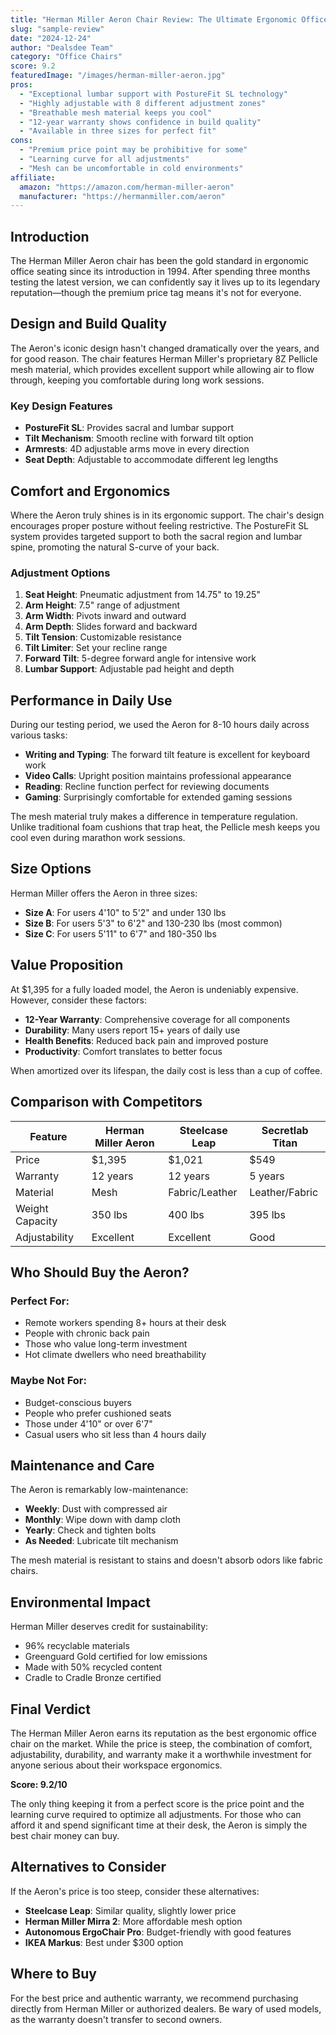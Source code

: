 ```yaml
---
title: "Herman Miller Aeron Chair Review: The Ultimate Ergonomic Office Chair"
slug: "sample-review"
date: "2024-12-24"
author: "Dealsdee Team"
category: "Office Chairs"
score: 9.2
featuredImage: "/images/herman-miller-aeron.jpg"
pros:
  - "Exceptional lumbar support with PostureFit SL technology"
  - "Highly adjustable with 8 different adjustment zones"
  - "Breathable mesh material keeps you cool"
  - "12-year warranty shows confidence in build quality"
  - "Available in three sizes for perfect fit"
cons:
  - "Premium price point may be prohibitive for some"
  - "Learning curve for all adjustments"
  - "Mesh can be uncomfortable in cold environments"
affiliate:
  amazon: "https://amazon.com/herman-miller-aeron"
  manufacturer: "https://hermanmiller.com/aeron"
---
```


## Introduction

The Herman Miller Aeron chair has been the gold standard in ergonomic office seating since its introduction in 1994. After spending three months testing the latest version, we can confidently say it lives up to its legendary reputation—though the premium price tag means it's not for everyone.

## Design and Build Quality

The Aeron's iconic design hasn't changed dramatically over the years, and for good reason. The chair features Herman Miller's proprietary 8Z Pellicle mesh material, which provides excellent support while allowing air to flow through, keeping you comfortable during long work sessions.

### Key Design Features

- **PostureFit SL**: Provides sacral and lumbar support
- **Tilt Mechanism**: Smooth recline with forward tilt option
- **Armrests**: 4D adjustable arms move in every direction
- **Seat Depth**: Adjustable to accommodate different leg lengths

## Comfort and Ergonomics

Where the Aeron truly shines is in its ergonomic support. The chair's design encourages proper posture without feeling restrictive. The PostureFit SL system provides targeted support to both the sacral region and lumbar spine, promoting the natural S-curve of your back.

### Adjustment Options

1. **Seat Height**: Pneumatic adjustment from 14.75" to 19.25"
2. **Arm Height**: 7.5" range of adjustment
3. **Arm Width**: Pivots inward and outward
4. **Arm Depth**: Slides forward and backward
5. **Tilt Tension**: Customizable resistance
6. **Tilt Limiter**: Set your recline range
7. **Forward Tilt**: 5-degree forward angle for intensive work
8. **Lumbar Support**: Adjustable pad height and depth

## Performance in Daily Use

During our testing period, we used the Aeron for 8-10 hours daily across various tasks:

- **Writing and Typing**: The forward tilt feature is excellent for keyboard work
- **Video Calls**: Upright position maintains professional appearance
- **Reading**: Recline function perfect for reviewing documents
- **Gaming**: Surprisingly comfortable for extended gaming sessions

The mesh material truly makes a difference in temperature regulation. Unlike traditional foam cushions that trap heat, the Pellicle mesh keeps you cool even during marathon work sessions.

## Size Options

Herman Miller offers the Aeron in three sizes:

- **Size A**: For users 4'10" to 5'2" and under 130 lbs
- **Size B**: For users 5'3" to 6'2" and 130-230 lbs (most common)
- **Size C**: For users 5'11" to 6'7" and 180-350 lbs

## Value Proposition

At $1,395 for a fully loaded model, the Aeron is undeniably expensive. However, consider these factors:

- **12-Year Warranty**: Comprehensive coverage for all components
- **Durability**: Many users report 15+ years of daily use
- **Health Benefits**: Reduced back pain and improved posture
- **Productivity**: Comfort translates to better focus

When amortized over its lifespan, the daily cost is less than a cup of coffee.

## Comparison with Competitors

| Feature | Herman Miller Aeron | Steelcase Leap | Secretlab Titan |
|---------|-------------------|----------------|-----------------|
| Price | $1,395 | $1,021 | $549 |
| Warranty | 12 years | 12 years | 5 years |
| Material | Mesh | Fabric/Leather | Leather/Fabric |
| Weight Capacity | 350 lbs | 400 lbs | 395 lbs |
| Adjustability | Excellent | Excellent | Good |

## Who Should Buy the Aeron?

### Perfect For:
- Remote workers spending 8+ hours at their desk
- People with chronic back pain
- Those who value long-term investment
- Hot climate dwellers who need breathability

### Maybe Not For:
- Budget-conscious buyers
- People who prefer cushioned seats
- Those under 4'10" or over 6'7"
- Casual users who sit less than 4 hours daily

## Maintenance and Care

The Aeron is remarkably low-maintenance:

- **Weekly**: Dust with compressed air
- **Monthly**: Wipe down with damp cloth
- **Yearly**: Check and tighten bolts
- **As Needed**: Lubricate tilt mechanism

The mesh material is resistant to stains and doesn't absorb odors like fabric chairs.

## Environmental Impact

Herman Miller deserves credit for sustainability:
- 96% recyclable materials
- Greenguard Gold certified for low emissions
- Made with 50% recycled content
- Cradle to Cradle Bronze certified

## Final Verdict

The Herman Miller Aeron earns its reputation as the best ergonomic office chair on the market. While the price is steep, the combination of comfort, adjustability, durability, and warranty make it a worthwhile investment for anyone serious about their workspace ergonomics.

**Score: 9.2/10**

The only thing keeping it from a perfect score is the price point and the learning curve required to optimize all adjustments. For those who can afford it and spend significant time at their desk, the Aeron is simply the best chair money can buy.

## Alternatives to Consider

If the Aeron's price is too steep, consider these alternatives:
- **Steelcase Leap**: Similar quality, slightly lower price
- **Herman Miller Mirra 2**: More affordable mesh option
- **Autonomous ErgoChair Pro**: Budget-friendly with good features
- **IKEA Markus**: Best under $300 option

## Where to Buy

For the best price and authentic warranty, we recommend purchasing directly from Herman Miller or authorized dealers. Be wary of used models, as the warranty doesn't transfer to second owners.